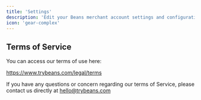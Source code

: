 ```yaml
---
title: 'Settings'
description: 'Edit your Beans merchant account settings and configuration.'
icon: 'gear-complex'
---
```


## Terms of Service

You can access our terms of use here:

https://www.trybeans.com/legal/terms

If you have any questions or concern regarding our terms of Service, please contact us directly
at hello@trybeans.com
